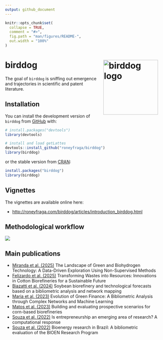 ```yaml
---
output: github_document
---
```


<!-- README.md is generated from README.Rmd. Please edit that file -->

```r
knitr::opts_chunk$set(
  collapse = TRUE,
  comment = "#>",
  fig.path = "man/figures/README-",
  out.width = "100%"
)
```

# birddog <a href="https://roneyfaga.com/birddog/"><img src="man/figures/logo.png" align="right" alt="birddog logo" style="height: 180px;"></a>

<!-- badges: start -->
<!-- badges: end -->

The goal of `birddog` is sniffing out emergence and trajectories in scientific and patent literature.

## Installation

You can install the development version of `birddog` from [GitHub](https://github.com/roneyfraga/birddog) with:

```r
# install.packages("devtools")
library(devtools)

# install and load getLattes
devtools::install_github("roneyfraga/birddog")
library(birddog)
```

or the stable version from [CRAN](https://cran.r-project.org/web/packages/getLattes/index.html):

```r
install.packages("birddog")
library(birddog)
```


## Vignettes

The vignettes are available online here:

- <http://roneyfraga.com/birddog/articles/introduction_birddog.html>

## Methodological workflow

![](http://roneyfraga.com/volume/keep_it/cnpq-pq-horizontal.svg)

## Main publications

* [Miranda et al. (2025)](https://doi.org/10.1016/j.ijhydene.2025.01.089) The Landscape of Green and Biohydrogen Technology: A Data-Driven Exploration Using Non-Supervised Methods
* [Felizardo et al. (2025)](https://link.springer.com/article/10.1007/s12649-025-03136-z) Transforming Wastes into Resources: Innovations in Cotton Biorefineries for a Sustainable Future
* [Biazatti et al. (2024)](https://www.sciencedirect.com/science/article/pii/S221146452400112X) Soybean biorefinery and technological forecasts based on a bibliometric analysis and network mapping
* [Maria et al. (2023)](https://doi.org/10.3390/su15020967) Evolution of Green Finance: A Bibliometric Analysis through Complex Networks and Machine Learning
* [Matos et al. (2023)](https://doi.org/10.1007/s43938-023-00036-3) Building and evaluating prospective scenarios for corn-based biorefineries
* [Souza et al. (2022)](https://doi.org/10.14211/ibjesb.e1742) Is entrepreneurship an emerging area of research? A computational response
* [Souza et al. (2022)](https://doi.org/10.1002/bbb.2441) Bioenergy research in Brazil: A bibliometric evaluation of the BIOEN Research Program
